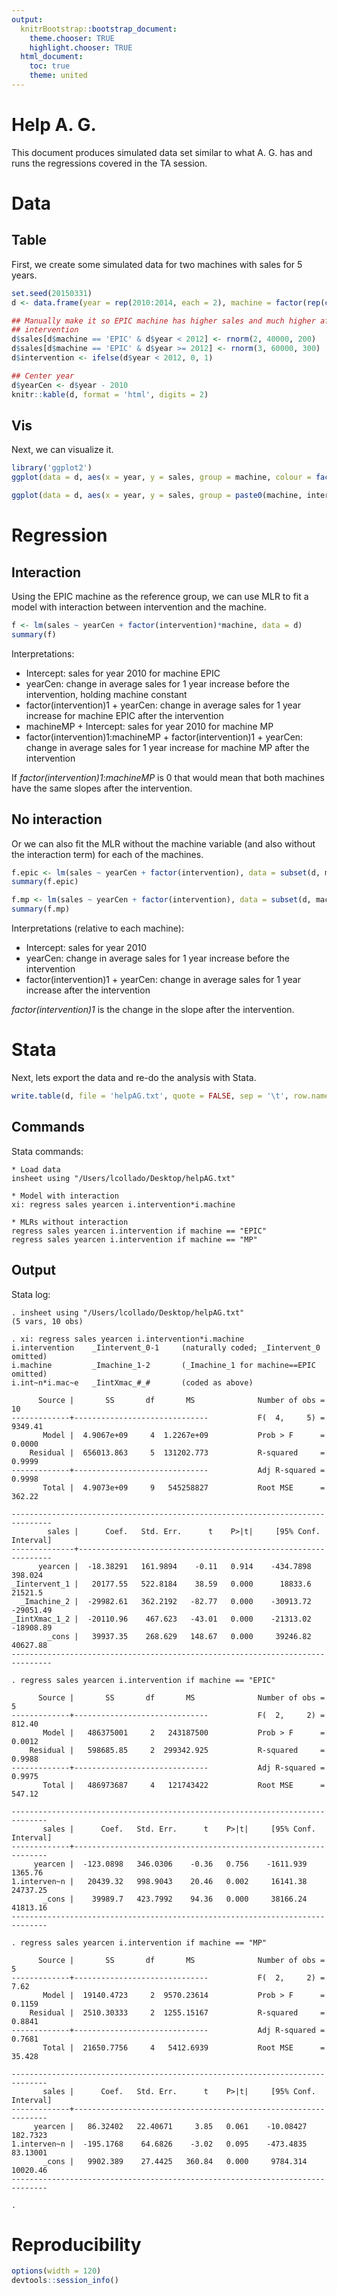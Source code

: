 ```yaml
---
output:
  knitrBootstrap::bootstrap_document:
    theme.chooser: TRUE
    highlight.chooser: TRUE
  html_document:
    toc: true
    theme: united
---
```


Help A. G.
=========

This document produces simulated data set similar to what A. G. has and runs the regressions covered in the TA session.

# Data

## Table

First, we create some simulated data for two machines with sales for 5 years.

```r
set.seed(20150331)
d <- data.frame(year = rep(2010:2014, each = 2), machine = factor(rep(c('EPIC', 'MP'), 5), levels = c('EPIC', 'MP')), sales = rnorm(10, 10000, 100))

## Manually make it so EPIC machine has higher sales and much higher after
## intervention
d$sales[d$machine == 'EPIC' & d$year < 2012] <- rnorm(2, 40000, 200)
d$sales[d$machine == 'EPIC' & d$year >= 2012] <- rnorm(3, 60000, 300)
d$intervention <- ifelse(d$year < 2012, 0, 1)

## Center year
d$yearCen <- d$year - 2010
knitr::kable(d, format = 'html', digits = 2)
```

## Vis

Next, we can visualize it.

```r
library('ggplot2')
ggplot(data = d, aes(x = year, y = sales, group = machine, colour = factor(intervention))) + geom_line() + geom_point()

ggplot(data = d, aes(x = year, y = sales, group = paste0(machine, intervention), colour = machine, shape = factor(intervention))) + geom_line() + geom_point()
```

# Regression

## Interaction

Using the EPIC machine as the reference group, we can use MLR to fit a model with interaction between intervention and the machine.


```r
f <- lm(sales ~ yearCen + factor(intervention)*machine, data = d)
summary(f)
```

Interpretations:

* Intercept: sales for year 2010 for machine EPIC
* yearCen: change in average sales for 1 year increase before the intervention, holding machine constant
* factor(intervention)1 + yearCen: change in average sales for 1 year increase for machine EPIC after the intervention
* machineMP + Intercept: sales for year 2010 for machine MP
* factor(intervention)1:machineMP + factor(intervention)1 + yearCen: change in average sales for 1 year increase for machine MP after the intervention

If _factor(intervention)1:machineMP_ is 0 that would mean that both machines have the same slopes after the intervention.

## No interaction


Or we can also fit the MLR without the machine variable (and also without the interaction term) for each of the machines.

```r
f.epic <- lm(sales ~ yearCen + factor(intervention), data = subset(d, machine == 'EPIC'))
summary(f.epic)

f.mp <- lm(sales ~ yearCen + factor(intervention), data = subset(d, machine == 'MP'))
summary(f.mp)
```

Interpretations (relative to each machine):

* Intercept: sales for year 2010
* yearCen: change in average sales for 1 year increase before the intervention
* factor(intervention)1 + yearCen: change in average sales for 1 year increase after the intervention

_factor(intervention)1_ is the change in the slope after the intervention.

# Stata

Next, lets export the data and re-do the analysis with Stata.

```r
write.table(d, file = 'helpAG.txt', quote = FALSE, sep = '\t', row.names = FALSE)
```

## Commands

Stata commands:

```
* Load data
insheet using "/Users/lcollado/Desktop/helpAG.txt"

* Model with interaction
xi: regress sales yearcen i.intervention*i.machine

* MLRs without interaction
regress sales yearcen i.intervention if machine == "EPIC"
regress sales yearcen i.intervention if machine == "MP"
```

## Output


Stata log:

```
. insheet using "/Users/lcollado/Desktop/helpAG.txt"
(5 vars, 10 obs)

. xi: regress sales yearcen i.intervention*i.machine
i.intervention    _Iintervent_0-1     (naturally coded; _Iintervent_0 omitted)
i.machine         _Imachine_1-2       (_Imachine_1 for machine==EPIC omitted)
i.int~n*i.mac~e   _IintXmac_#_#       (coded as above)

      Source |       SS       df       MS              Number of obs =      10
-------------+------------------------------           F(  4,     5) = 9349.41
       Model |  4.9067e+09     4  1.2267e+09           Prob > F      =  0.0000
    Residual |  656013.863     5  131202.773           R-squared     =  0.9999
-------------+------------------------------           Adj R-squared =  0.9998
       Total |  4.9073e+09     9   545258827           Root MSE      =  362.22

-------------------------------------------------------------------------------
        sales |      Coef.   Std. Err.      t    P>|t|     [95% Conf. Interval]
--------------+----------------------------------------------------------------
      yearcen |  -18.38291   161.9894    -0.11   0.914    -434.7898     398.024
_Iintervent_1 |   20177.55   522.8184    38.59   0.000      18833.6     21521.5
  _Imachine_2 |  -29982.61   362.2192   -82.77   0.000    -30913.72   -29051.49
_IintXmac_1_2 |  -20110.96    467.623   -43.01   0.000    -21313.02   -18908.89
        _cons |   39937.35    268.629   148.67   0.000     39246.82    40627.88
-------------------------------------------------------------------------------

. regress sales yearcen i.intervention if machine == "EPIC"

      Source |       SS       df       MS              Number of obs =       5
-------------+------------------------------           F(  2,     2) =  812.40
       Model |   486375001     2   243187500           Prob > F      =  0.0012
    Residual |   598685.85     2  299342.925           R-squared     =  0.9988
-------------+------------------------------           Adj R-squared =  0.9975
       Total |   486973687     4   121743422           Root MSE      =  547.12

------------------------------------------------------------------------------
       sales |      Coef.   Std. Err.      t    P>|t|     [95% Conf. Interval]
-------------+----------------------------------------------------------------
     yearcen |  -123.0898   346.0306    -0.36   0.756    -1611.939     1365.76
1.interven~n |   20439.32   998.9043    20.46   0.002     16141.38    24737.25
       _cons |    39989.7   423.7992    94.36   0.000     38166.24    41813.16
------------------------------------------------------------------------------

. regress sales yearcen i.intervention if machine == "MP"

      Source |       SS       df       MS              Number of obs =       5
-------------+------------------------------           F(  2,     2) =    7.62
       Model |  19140.4723     2  9570.23614           Prob > F      =  0.1159
    Residual |  2510.30333     2  1255.15167           R-squared     =  0.8841
-------------+------------------------------           Adj R-squared =  0.7681
       Total |  21650.7756     4   5412.6939           Root MSE      =  35.428

------------------------------------------------------------------------------
       sales |      Coef.   Std. Err.      t    P>|t|     [95% Conf. Interval]
-------------+----------------------------------------------------------------
     yearcen |   86.32402   22.40671     3.85   0.061    -10.08427    182.7323
1.interven~n |  -195.1768    64.6826    -3.02   0.095    -473.4835    83.13001
       _cons |   9902.389    27.4425   360.84   0.000     9784.314    10020.46
------------------------------------------------------------------------------

. 
```



# Reproducibility

```r
options(width = 120)
devtools::session_info()
```



